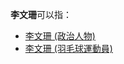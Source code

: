 '''李文珊'''可以指：
* [[李文珊_(政治人物)|李文珊 (政治人物)]]
* [[李文珊_(羽毛球運動員)|李文珊 (羽毛球運動員)]]

{{消歧義|Cat=三字李姓人名消歧義|wen}}